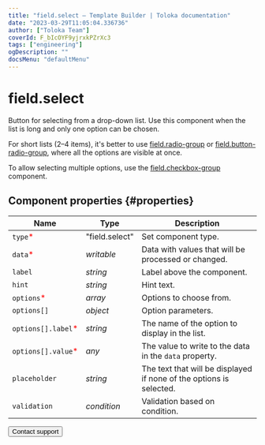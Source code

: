 ```yaml
---
title: "field.select — Template Builder | Toloka documentation"
date: "2023-03-29T11:05:04.336736"
author: ["Toloka Team"]
coverId: F_bIcOYF9yjrxkPZrXc3
tags: ["engineering"]
ogDescription: ""
docsMenu: "defaultMenu"
---
```


# field.select

Button for selecting from a drop-down list. Use this component when the list is long and only one option can be chosen.

For short lists (2–4 items), it's better to use [field.radio-group](/docs/template-builder/reference/field.radio-group) or [field.button-radio-group](/docs/template-builder/reference/field.button-radio-group), where all the options are visible at once.

To allow selecting multiple options, use the [field.checkbox-group](/docs/template-builder/reference/field.checkbox-group) component.

## Component properties {#properties}

**Name** | **Type** | **Description**
----- | ----- | -----
`type`<span style="color: red">\*</span> | "field.select" | Set component type.
`data`<span style="color: red">\*</span> | _writable_ | Data with values that will be processed or changed.
`label` | _string_ | Label above the component.
`hint` | _string_ | Hint text.
`options`<span style="color: red">\*</span> | _array_ | Options to choose from.
`options[]` | _object_ | Option parameters.
`options[].label`<span style="color: red">\*</span> | _string_ | The name of the option to display in the list.
`options[].value`<span style="color: red">\*</span> | _any_ | The value to write to the data in the `data` property.
`placeholder` | _string_ | The text that will be displayed if none of the options is selected.
`validation` | _condition_ | Validation based on condition.

<Button themeColor="light" view="default" size="l" type="link" url="/docs/guide/troubleshooting/support?form-source=template-builder-reference-field-select">Contact support</Button>